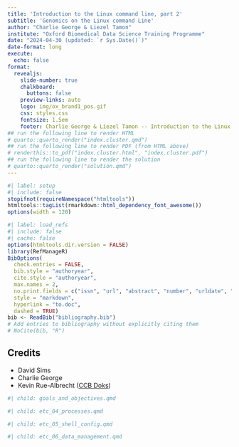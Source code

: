 ```yaml
---
title: 'Introduction to the Linux command line, part 2'
subtitle: 'Genomics on the Linux command Line'
author: "Charlie George & Liezel Tamon"
institute: "Oxford Biomedical Data Science Training Programme"
date: "2024-04-30 (updated: `r Sys.Date()`)"
date-format: long
execute: 
  echo: false
format:
  revealjs: 
    slide-number: true
    chalkboard: 
      buttons: false
    preview-links: auto
    logo: img/ox_brand1_pos.gif
    css: styles.css
    fontsize: 1.5em
    footer: Charlie George & Liezel Tamon -- Introduction to the Linux command line, part 2
## run the following line to render HTML
# quarto::quarto_render("index.cluster.qmd")
## run the following line to render PDF (from HTML above)
# renderthis::to_pdf("index.cluster.html", "index.cluster.pdf")
## run the following line to render the solution
# quarto::quarto_render("solution.qmd")
---
```


```r
#| label: setup
#| include: false
stopifnot(requireNamespace("htmltools"))
htmltools::tagList(rmarkdown::html_dependency_font_awesome())
options(width = 120)
```

```r
#| label: load_refs
#| include: false
#| cache: false
options(htmltools.dir.version = FALSE)
library(RefManageR)
BibOptions( 
  check.entries = FALSE,
  bib.style = "authoryear",
  cite.style = "authoryear",
  max.names = 2,
  no.print.fields = c("issn", "url", "abstract", "number", "urldate", "month", "pages", "file", "note"),
  style = "markdown",
  hyperlink = "to.doc",
  dashed = TRUE)
bib <- ReadBib("bibliography.bib")
# Add entries to bibliography without explicitly citing them
# NoCite(bib, "R")
```

## Credits

- David Sims
- Charlie George
- Kevin Rue-Albrecht ([CCB Doks](https://obds-training.github.io/Help/))

```r
#| child: goals_and_objectives.qmd
```

<!-- ## Prerequisites -->

<!-- - An account on the teaching server or cluster -->
<!-- - VPN to remotely connect to the University network -->
<!-- - Git Bash for Microsoft Windows users -->

```r
#| child: etc_04_processes.qmd
```

```r
#| child: etc_05_shell_config.qmd
```

```r
#| child: etc_06_data_management.qmd
```
